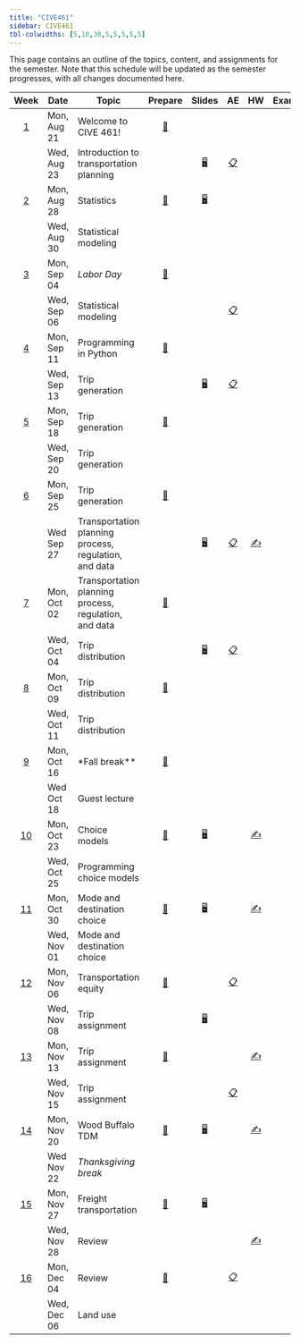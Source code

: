 ```yaml
---
title: "CIVE461"
sidebar: CIVE461
tbl-colwidths: [5,10,30,5,5,5,5,5]
---
```


This page contains an outline of the topics, content, and assignments for the semester.
Note that this schedule will be updated as the semester progresses, with all changes documented here.

::: column-screen-inset-right
|           Week            | Date        | Topic                                               |                             Prepare                             |                                   Slides                                   				|                                                       AE                                                        |                                                                                       HW                                                                                       |                            Exam                            |
|:------:|--------|--------|:------:|:------:|:------:|:------:|:------:|:------:|:------:|
|  [1](/teaching/CIVE461/weeks/week-1.html)  | Mon, Aug 21  | Welcome to CIVE 461!                               | [📖](/teaching/CIVE461/weeks/week-1.html#prepare){aria-label="Week  summary"}    |      				 																      |               |                                                                                                                                   |															|
|                           | Wed, Aug 23  | Introduction to transportation planning			|                                                                 |[🖥️](/teaching/CIVE461/slides/lec-1.html "Lecture slides"){aria-label="Lecture 1 slides"}  |       [📋](/teaching/CIVE461/ae/ae-0-travel-diary.html "Application exercise"){aria-label="Application Exercise 0 instructions"}       |                                                                                                                                                                                |                                                            |
|  [2](/teaching/CIVE461/weeks/week-2.html)  | Mon, Aug 28 | Statistics											|  [📖](/teaching/CIVE461//weeks/week-2.html#prepare){aria-label="Week 2 summary"}  | [🖥️](/teaching/CIVE461/slides/lec-2.html "Lab slides"){aria-label="Lab 2 slides"}      |                                                                                                                 |                                                                                                                                                                                |                                                            |
|                           | Wed, Aug 30 | Statistical modeling								|  																  |  																						  |                                                                                                                 |                                                                                                                                                                                |                                                            |
|  [3](/teaching/CIVE461/weeks/week-3.html)  | Mon, Sep 04 | *Labor Day*											| [📖](/teaching/CIVE461/weeks/week-3.html#prepare){aria-label="Week 3 summary"}   |                                                                            |                                                                                                                 |                                                                                                                                                                                |                                                            |
|                           | Wed, Sep 06 | Statistical modeling						|    															  |    |    [📋](/teaching/CIVE461/ae/ae-1-transportation-planning-experience.html "Application exercise"){aria-label="Application Exercise 1 instructions"}     |                                                                                                                                                                                |                                                            |
|  [4](/teaching/CIVE461/weeks/week-4.html)  | Mon, Sep 11 | Programming in Python								| [📖](/teaching/CIVE461/weeks/week-4.html#prepare){aria-label="Week 4 summary"}   |             |                                                                                                                 |                                                                                                                                                                                |                                                            |
|                           | Wed, Sep 13 | Trip generation										|    															  |  [🖥️](/teaching/CIVE461/slides/lec-3.html "Lecture slides"){aria-label="Lecture 3 slides"}  |   [📋](/teaching/CIVE461/ae/ae-2-statistics.html "Application exercise"){aria-label="Application Exercise 2 instructions"}                                                                                                              |                                                                                                                                                                                |                                                            |
|  [5](/teaching/CIVE461/weeks/week-5.html)  | Mon, Sep 18 | Trip generation										|   [📖](/teaching/CIVE461/weeks/week-5.html#prepare){aria-label="Week 5 summary"} |      																				      |                                                                                                                 |                                                                                                                                                                                |                                                            |
|                           | Wed, Sep 20  | Trip generation									|   															  |  																						  |                                                                                                                 |                                                                                                                                                                                |                                                            |
|  [6](/teaching/CIVE461/weeks/week-6.html)  | Mon, Sep 25  | 	Trip generation						| [📖](/teaching/CIVE461/weeks/week-6.html#prepare){aria-label="Week 6 summary"}   |                                                                            |                                                                                                                 |                                                                                                                                                                                |                                                            |
|                           | Wed  Sep 27 | Transportation planning process, regulation, and data						|                                                                 |           [🖥️](/teaching/CIVE461/slides/lec-4.html "Lecture slides"){aria-label="Lecture 4 slides"}                                                                 |            [📋](/teaching/CIVE461/ae/ae-3-transport-plans.html){aria-label="Application Exercise 3 instructions"}                                                                                                     |                                                                                                                                                                        [✍️](/teaching/CIVE461/project/project-description.html#report-1)        |  |
|  [7](/teaching/CIVE461/weeks/week-7.html)  | Mon, Oct 02 | Transportation planning process, regulation, and data		| [📖](/teaching/CIVE461/weeks/week.html#prepare){aria-label="Week 7 summary"}   |                                                                            |                                                                                                                 |                                                                                                                                                                                |                                                            |
|                           | Wed, Oct 04 | Trip distribution									|    															  | 				[🖥️](/teaching/CIVE461/supplemental/trip-distribution.html "Supplemental slides"){aria-label="Supplemental slides 1"}																		 |    [📋](/teaching/CIVE461/ae/ae-4-trip-distribution.html){aria-label="Application Exercise 4 instructions"}      |                                                                                                                                                                                |                                                            |
|  [8](/teaching/CIVE461/weeks/week-8.html)  | Mon, Oct 09 | Trip distribution									|  [📖](/teaching/CIVE461/weeks/week-8.html#prepare){aria-label="Week 8 summary"}  |                                                                            |                                                                                                                 |                                                                                                                                                                                |                                                            |
|                           | Wed, Oct 11 | Trip distribution								|    															  |  |       |                                                                                                                                                                                |                                                            |
|  [9](/teaching/CIVE461/weeks/week-9.html)  | Mon, Oct 16 | *Fall break**										| [📖](/teaching/CIVE461/weeks/week-9.html#prepare){aria-label="Week 9 summary"}   |                                                                            |                                                                                                                 |                                                                                                                                                                                |                                                            |
|                           | Wed  Oct 18 |  				Guest lecture						|                                                                 |                                                                            |                                                                                                                 |                                                                                                                                                                                |  |
| [10](/teaching/CIVE461/weeks/week-10.html) | Mon, Oct 23 | 		Choice models					| [📖](/teaching/CIVE461/weeks/week-10.html#prepare){aria-label="Week 10 summary"}  |  [🖥️](/teaching/CIVE461/slides/lec-5.html "Lecture slides"){aria-label="Lecture 5 slides"}                                                                          |                                                                                                                 |                                                                      [✍️](/teaching/CIVE461/project/project-description.html#report-2)                                                                                                          |                                                            |
|                           | Wed, Oct 25 | 			Programming choice models				|  																	| 																							 |                |                                                                                                                                                                                |                                                            |
| [11](/teaching/CIVE461/weeks/week-11.html) | Mon, Oct 30 | 			Mode and destination choice				| [📖](/teaching/CIVE461/weeks/week-11.html#prepare){aria-label="Week 11 summary"}  |          [🖥️](/teaching/CIVE461/slides/lec-6.html "Lecture slides"){aria-label="Lecture 6 slides"}                                                                  |                                                                                                                 |                                     [✍️](/teaching/CIVE461/assignments/indiv_assignment1.html)                                                                                                                                           |                                                            |
|                           | Wed, Nov 01 | 			Mode and destination choice							| 																	|  |                                                                                                                 |                                                                                                                                                                                |                                                            |
| [12](/teaching/CIVE461/weeks/week-12.html) | Mon, Nov 06 | 			Transportation equity							| [📖](/teaching/CIVE461/weeks/week-12.html#prepare){aria-label="Week 12 summary"} |                                                                            |                             [📋](/teaching/CIVE461/ae/ae-5-equity.html){aria-label="Application Exercise 5 instructions"}                                                                                    |                                                                                                                                                                                |                                                            |
|                           | Wed, Nov 08 | Trip assignment										|  																| 			[🖥️](/teaching/CIVE461/slides/lec-7.html "Lecture slides"){aria-label="Lecture 7 slides"}																					 |                                                                                                                 |                                                                                                                                                                                |                                                            |
| [13](/teaching/CIVE461/weeks/week-13.html) | Mon, Nov 13  | 	Trip assignment								| [📖](/teaching/CIVE461/weeks/week-13.html#prepare){aria-label="Week 13 summary"}  |                                                                            |                                                                                                                 |                     [✍️](/teaching/CIVE461/project/project-description.html#report-3)                                                                                                                                                           |                                                            |
|                           | Wed, Nov 15  | Trip assignment									|  																| 																								 |                     [📋](/teaching/CIVE461/ae/ae-6-trip-assignment.html){aria-label="Application Exercise 6 instructions"}                                                   |										|                                                                                                                                                                                |                                                           |
| [14](/teaching/CIVE461/weeks/week-14.html) | Mon, Nov 20 | Wood Buffalo TDM									| [📖](/teaching/CIVE461/weeks/week-14.html#prepare){aria-label="Week 14 summary"}      |             [🖥️](/teaching/CIVE461/slides/lec-8.html "Wood Buffalo TDM"){aria-label="Wood Buffalo TDM"}                                                               |                                                                                                                 |                                                                       [✍️](/teaching/CIVE461/assignments/indiv_assignment2.html)                                                                                                         |                                                            |                                                                                                                                                                                                                                                                                                                                                                                                                                                                                                                                                                                                                                                      
|                           | Wed  Nov 22         | *Thanksgiving break*						|                                                                 |                                                                            |                                                                                                                 |                                                                                                                                                                                |  |                                                                                                                                                                                                                                                                                                                                                                                                                                                                                                                                                                                                                                                      
| [15](/teaching/CIVE461/weeks/week-15.html) | Mon, Nov 27 | Freight transportation									| [📖](/teaching/CIVE461/weeks/week-15.html#prepare){aria-label="Week 15 summary"} |                [🖥️](/teaching/CIVE461/slides/lec-9.html "Freight Modeling"){aria-label="Freight modeling 1"}                                                            |                                                                                                                 |                                                                                                                                                                                |                                                            |
|                           | Wed, Nov 28 | Review							|                                                                 |                                                                            |                                                                                                                 |                                 [✍️](/teaching/CIVE461/project/project-description.html#final-report)                                                                                                                                               |                                                            |
| [16](/teaching/CIVE461/weeks/week-16.html) | Mon, Dec 04 | Review							| [📖](/teaching/CIVE461/weeks/week-16.html#prepare){aria-label="Week 16 summary"}    |                                                                            |                       [📋](/teaching/CIVE461/ae/ae-7-review.html){aria-label="Application Exercise 6 instructions"}                                                                                          |                                                                                                                                                                                |                                                            |
|                           | Wed, Dec 06 | Land use													|                                                                 |                                                                            |                                                                                                                 |                                                                                                                                                                                |                                                            |
:::
